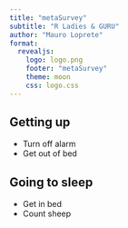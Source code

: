 ```yaml
---
title: "metaSurvey"
subtitle: "R Ladies & GURU"
author: "Mauro Loprete"
format:
  revealjs:
    logo: logo.png
    footer: "metaSurvey"
    theme: moon
    css: logo.css
---
```


## Getting up

- Turn off alarm
- Get out of bed

## Going to sleep

- Get in bed
- Count sheep